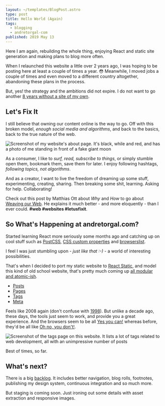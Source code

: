 ```yaml
---
layout: ~/templates/BlogPost.astro
type: post
title: Hello World (Again)
tags:
  - blogging
  - andretorgal-com
published: 2019 May 13
---
```


<Abstract>

Here I am again, rebuilding the whole thing, enjoying React and static site generation and making plans to blog more often.

</Abstract>

When I relaunched this website a little over 2 years ago, I was hoping to be posting here at least a couple of times a year. :flushed: Meanwhile, I moved jobs a couple of times and even moved to a different country altogether, abandoning these plans in the process.

But, yes! the strategy and the ambitions did not expire. I do not want to go another [8 years without a site of my own](/posts/2017-01/hello-world).

## Let's Fix It

I still believe that owning our content online is the way to go. Off with this broken model, _enough social media and algorithms_, and back to the basics, back to the true nature of the web.

![Screenshot of my website's about page. It's black, while and red, and has a photo of me standing in front of a fake giant moon](./_media/andretorgal-com-2019.png)

As a consumer, I like to _surf, read, subscribe to things_, or simply stumble open them, bookmark them, save them for later. I enjoy following hashtags, _following topics, not algorithms_.

And as a creator, I want to live the freedom of dreaming up some stuff, experimenting, creating, sharing. Then breaking some shit, learning. Asking for help. Collaborating!

Check out this post by Matthias Ott about _Why_ and _How_ to go about [Weaving our Web](https://matthiasott.com/articles/into-the-personal-website-verse). He explains it much better - and more eloquently - than I ever could. **#web #websites #letusfixit**.

## So What's Happening at andretorgal.com?

Started learning React more seriously some months ago and catching up on cool stuff such as [PostCSS](https://postcss.org/), [CSS custom properties](https://css-tricks.com/guides/css-custom-properties/) and [browserslist](/meta/records/pending/browser-support).

I feel I was just stumbling upon - _just like that :-)_ - a world of interesting possibilities.

That's when I decided to port my static website to [React Static](/meta/records/rejected/react-static), and model this kind of old school website, that's pretty much coming up [all modular and atomic-ish](/meta/records/rejected/conventions-structure-atomic-semantics).

- [Posts](/posts)
- [Pages](/about)
- [Tags](/tags)
- [Meta](/meta)

Feels like 2008 again (don't confuse with [1998](https://24ways.org/2018/designing-your-site-like-its-1998/)). But unlike a decade ago, these days, the tools just seem to work, and provide you a great experience. And the browsers seem to be all [Yes you can!](https://caniuse.com/#feat=css-grid) whereas before, they'd be all like [Oh no, you don't!](https://github.com/Modernizr/Modernizr/wiki/HTML5-Cross-Browser-Polyfills).

![Screenshot of the tags page on this website. It lists a lot of tags related to web development, all with an unimpressive number of posts](./_media/andretorgal-com-2019-tags.png)

Best of times, so far.

## What's next?

There is a big [backlog](/meta/project/backlog). It includes better navigation, blog rolls, footnotes, publishing my design system, continuous integration and so much more.

But staging is coming soon. Just ironing out some details with asset extraction and responsive images.
